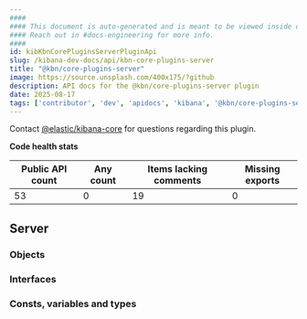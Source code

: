 ```yaml
---
####
#### This document is auto-generated and is meant to be viewed inside our experimental, new docs system.
#### Reach out in #docs-engineering for more info.
####
id: kibKbnCorePluginsServerPluginApi
slug: /kibana-dev-docs/api/kbn-core-plugins-server
title: "@kbn/core-plugins-server"
image: https://source.unsplash.com/400x175/?github
description: API docs for the @kbn/core-plugins-server plugin
date: 2025-08-17
tags: ['contributor', 'dev', 'apidocs', 'kibana', '@kbn/core-plugins-server']
---
```




Contact [@elastic/kibana-core](https://github.com/orgs/elastic/teams/kibana-core) for questions regarding this plugin.

**Code health stats**

| Public API count  | Any count | Items lacking comments | Missing exports |
|-------------------|-----------|------------------------|-----------------|
| 53 | 0 | 19 | 0 |

## Server

### Objects
<DocDefinitionList data={kbnCorePluginsServerObj.server.objects}/>

### Interfaces
<DocDefinitionList data={kbnCorePluginsServerObj.server.interfaces}/>

### Consts, variables and types
<DocDefinitionList data={kbnCorePluginsServerObj.server.misc}/>

